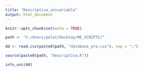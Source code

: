 ```yaml
---
title: "Descriptiva_univariable"
output: html_document
---
```


```r
knitr::opts_chunk$set(echo = TRUE)
```


```r
path <- "C:/Users/pelot/Desktop/ME_SCRIPTS/"

dd <- read.csv(paste0(path, "database_pre.csv"), sep = ";")

source(paste0(path, "descriptiva.R"))
```


```r

info_uni(dd)

```
